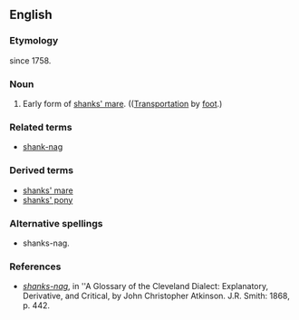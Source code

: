 ==English==

===Etymology===
since 1758.

===Noun===
{{en-noun|sg=[[shank]]s' [[nag]]}}

# {{idiom}} {{archaic}} Early form of [[shanks' mare]]. (([[transportation|Transportation]] by [[foot]].)

===Related terms===
* [[shank-nag]]

===Derived terms===
* [[shanks' mare]]
* [[shanks' pony]]

===Alternative spellings===
* shanks-nag.

===References===
* ''[http://books.google.com/books?id=MMcRAAAAIAAJ&pg=PA442&dq=%22shanks%27+nag%22&lr=&ei=rZxgR6TGN4KotgOgz5iFBw shanks-nag]'', in ''A Glossary of the Cleveland Dialect: Explanatory, Derivative, and Critical, by John Christopher Atkinson. J.R. Smith: 1868, p. 442.